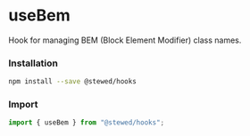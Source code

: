 
# useBem

Hook for managing BEM (Block Element Modifier) class names.

### Installation

```bash
npm install --save @stewed/hooks
```

### Import

```js
import { useBem } from "@stewed/hooks";
```

<Meta of={BemStories} />

<Stories />

